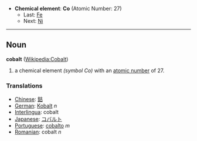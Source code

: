 *'''Chemical element''': '''Co''' (Atomic Number: 27)
**Last: [[Iron|Fe]]
**Next: [[Nickel|Ni]]
----
== Noun ==
'''cobalt''' ([[en:Cobalt|Wikipedia:Cobalt]])

# a chemical element ''(symbol Co)'' with an [[atomic number]] of 27.

===Translations===
*[[Chinese]]: [[鈷]]
*[[German]]: [[Kobalt]] ''n''
*[[Interlingua]]: cobalt
*[[Japanese]]: [[コバルト]]
*[[Portuguese]]: [[cobalto]] ''m''
*[[Romanian]]: cobalt ''n''